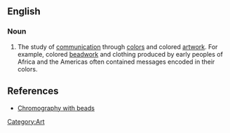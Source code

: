==English==

===Noun===
{{en-noun|-}}

# The study of [[communication]] through [[color]]s and colored [[artwork]]. For example, colored [[beadwork]] and clothing produced by early peoples of Africa and the Americas often contained messages encoded in their colors.

==References==

* [http://www.orn.mpg.de/~knauer/wickler/perl.html Chromography with beads]

[[Category:Art]]